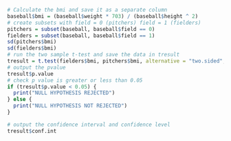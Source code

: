 ```R
# Calculate the bmi and save it as a separate column
baseball$bmi = (baseball$weight * 703) / (baseball$height ^ 2)
# create subsets with field = 0 (pitchers) field = 1 (fielders)
pitchers = subset(baseball, baseball$field == 0)
fielders = subset(baseball, baseball$field == 1)
sd(pitchers$bmi)
sd(fielders$bmi)
# run the two sample t-test and save the data in tresult
tresult = t.test(fielders$bmi, pitchers$bmi, alternative = "two.sided", var.equal = TRUE)
# output the pvalue
tresult$p.value
# check p value is greater or less than 0.05
if (tresult$p.value < 0.05) {
  print("NULL HYPOTHESIS REJECTED")
} else {
  print("NULL HYPOTHESIS NOT REJECTED")
}

# output the confidence interval and confidence level
tresult$conf.int

```